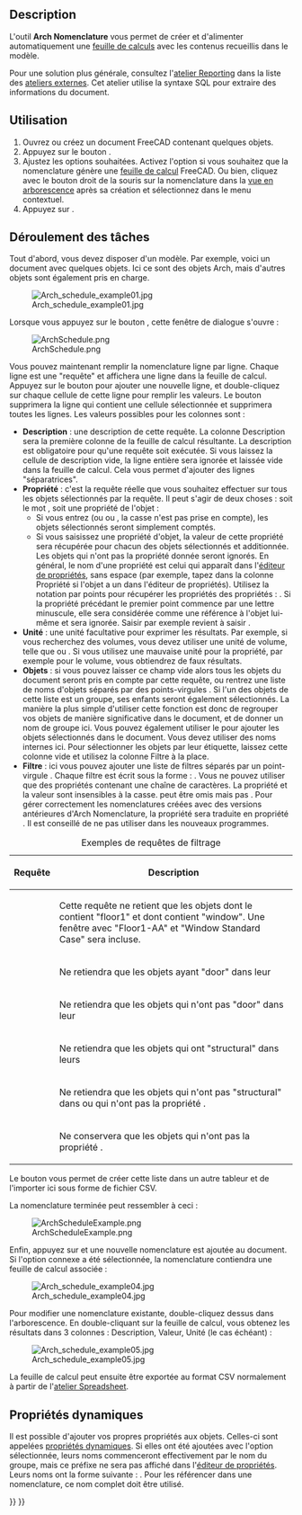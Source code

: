 <languages/>

{{Docnav/fr
|[[BIM_Material/fr|Matériaux]]
|[[BIM_Preflight/fr|Contrôle en amont]]
|[[BIM_Workbench/fr|Atelier BIM]]
|IconL=BIM_Material.svg
|IconR=BIM_Preflight.png
|IconC=Workbench_BIM.svg
}}

{{GuiCommand/fr
|Name=Arch Schedule
|Name/fr=Arch Nomenclature
|MenuLocation=Gestion → Nomenclature
|Workbenches=[[BIM_Workbench/fr|BIM]]
|SeeAlso=
}}

==Description==

L'outil '''Arch Nomenclature''' vous permet de créer et d'alimenter automatiquement une [[Spreadsheet_Workbench/fr|feuille de calculs]] avec les contenus recueillis dans le modèle.

Pour une solution plus générale, consultez l'[https://github.com/furti/FreeCAD-Reporting/tree/master atelier Reporting] dans la liste des [[External_workbenches/fr|ateliers externes]]. Cet atelier utilise la syntaxe SQL pour extraire des informations du document.

<span id="Usage"></span>
==Utilisation==

# Ouvrez ou créez un document FreeCAD contenant quelques objets.
# Appuyez sur le bouton {{Button|[[Image:Arch_Schedule.svg|16px]] [[Arch_Schedule/fr|Nomenclature]]}}.
# Ajustez les options souhaitées. Activez l'option {{MenuCommand|Lier à une feuille de calcul}} si vous souhaitez que la nomenclature génère une [[Spreadsheet_Workbench/fr|feuille de calcul]] FreeCAD. Ou bien, cliquez avec le bouton droit de la souris sur la nomenclature dans la [[Tree_view/fr|vue en arborescence]] après sa création et sélectionnez {{MenuCommand|Joindre une feuille de calcul}} dans le menu contextuel.
# Appuyez sur {{Button|OK}}.

<span id="Workflow"></span>
== Déroulement des tâches ==

Tout d'abord, vous devez disposer d'un modèle. Par exemple, voici un document avec quelques objets. Ici ce sont des objets Arch, mais d'autres objets sont également pris en charge.

[[Image:Arch_schedule_example01.jpg]]

Lorsque vous appuyez sur le bouton {{Button|[[Image:Arch_Schedule.svg|16px]] [[Arch_Schedule/fr|Nomenclature]]}}, cette fenêtre de dialogue s'ouvre :

[[Image:ArchSchedule.png]]

Vous pouvez maintenant remplir la nomenclature ligne par ligne. Chaque ligne est une "requête" et affichera une ligne dans la feuille de calcul. Appuyez sur le bouton {{Button|[[Image:List-add.svg|16px]] Ajouter une ligne}} pour ajouter une nouvelle ligne, et double-cliquez sur chaque cellule de cette ligne pour remplir les valeurs. Le bouton {{Button|[[Image:List-remove.svg|16px]] Supprimer une ligne}} supprimera la ligne qui contient une cellule sélectionnée et {{Button|[[Image:Delete.svg|16px]] Effacer}} supprimera toutes les lignes. Les valeurs possibles pour les colonnes sont :

* '''Description''' : une description de cette requête. La colonne Description sera la première colonne de la feuille de calcul résultante. La description est obligatoire pour qu'une requête soit exécutée. Si vous laissez la cellule de description vide, la ligne entière sera ignorée et laissée vide dans la feuille de calcul. Cela vous permet d'ajouter des lignes "séparatrices".
* '''Propriété''' : c'est la requête réelle que vous souhaitez effectuer sur tous les objets sélectionnés par la requête. Il peut s'agir de deux choses : soit le mot {{incode|count}}, soit une propriété de l'objet :
** Si vous entrez {{incode|count}} (ou {{incode|Count}} ou {{incode|COUNT}}, la casse n'est pas prise en compte), les objets sélectionnés seront simplement comptés.
** Si vous saisissez une propriété d'objet, la valeur de cette propriété sera récupérée pour chacun des objets sélectionnés et additionnée. Les objets qui n'ont pas la propriété donnée seront ignorés. En général, le nom d'une propriété est celui qui apparaît dans l'[[Property_editor/fr|éditeur de propriétés]], sans espace (par exemple, tapez {{incode|PerimeterLength}} dans la colonne Propriété si l'objet a un {{incode|Perimeter Length}} dans l'éditeur de propriétés). Utilisez la notation par points pour récupérer les propriétés des propriétés : {{incode|PropertyOfObject.PropertyOfProperty1.PropertyOfProperty2}}. Si la propriété précédant le premier point commence par une lettre minuscule, elle sera considérée comme une référence à l'objet lui-même et sera ignorée. Saisir par exemple {{incode|object.Shape.Volume}} revient à saisir {{incode|Shape.Volume}}.
* '''Unité''' : une unité facultative pour exprimer les résultats. Par exemple, si vous recherchez des volumes, vous devez utiliser une unité de volume, telle que {{incode|m^3}} ou {{incode|m³}}. Si vous utilisez une mauvaise unité pour la propriété, par exemple {{incode|cm}} pour le volume, vous obtiendrez de faux résultats.
* '''Objets''' : si vous pouvez laisser ce champ vide alors tous les objets du document seront pris en compte par cette requête, ou rentrez une liste de noms d'objets séparés par des points-virgules {{incode|;}}. Si l'un des objets de cette liste est un groupe, ses enfants seront également sélectionnés. La manière la plus simple d'utiliser cette fonction est donc de regrouper vos objets de manière significative dans le document, et de donner un nom de groupe ici. Vous pouvez également utiliser le {{Button|[[Image:Edit-select-all.svg|16px]] Ajouter une sélection}} pour ajouter les objets sélectionnés dans le document. Vous devez utiliser des noms internes ici. Pour sélectionner les objets par leur étiquette, laissez cette colonne vide et utilisez la colonne Filtre à la place.
* '''Filtre''' : ici vous pouvez ajouter une liste de filtres séparés par un point-virgule {{incode|;}}. Chaque filtre est écrit sous la forme : {{incode|property:value}}. Vous ne pouvez utiliser que des propriétés contenant une chaîne de caractères. La propriété et la valeur sont insensibles à la casse. {{incode|value}} peut être omis mais pas {{incode|:}}. Pour gérer correctement les nomenclatures créées avec des versions antérieures d'Arch Nomenclature, la propriété {{incode|type}} sera traduite en propriété {{incode|ifctype}}. Il est conseillé de ne pas utiliser {{incode|type}} dans les nouveaux programmes.

{| class="wikitable"
|+ Exemples de requêtes de filtrage
|-
! Requête
! Description
|-
| {{incode|label:floor1;ifctype:window}}
| Cette requête ne retient que les objets dont le {{PropertyData|Label}} contient "floor1" et dont {{PropertyData|IFC Type}} contient "window". Une fenêtre avec {{PropertyData|Label}} "Floor1-AA" et {{PropertyData|IFC Type}} "Window Standard Case" sera incluse.
|-
| {{incode|label:door}}
| Ne retiendra que les objets ayant "door" dans leur {{PropertyData|Label}}
|-
| {{incode|!label:door}}
| Ne retiendra que les objets qui n'ont pas "door" dans leur {{PropertyData|Label}}
|-
| {{incode|ifctype:structural}}
| Ne retiendra que les objets qui ont "structural" dans leurs {{PropertyData|IFC Type}}
|-
| {{incode|!ifctype:structural}}
| Ne retiendra que les objets qui n'ont pas "structural" dans {{PropertyData|IFC Type}} ou qui n'ont pas la propriété {{PropertyData|IFC Type}}.
|-
| {{incode|!ifctype:}}
| Ne conservera que les objets qui n'ont pas la propriété {{PropertyData|IFC Type}}.
|}

Le bouton {{Button|[[Image:Document-open.svg|16px]] Importer}} vous permet de créer cette liste dans un autre tableur et de l'importer ici sous forme de fichier CSV.

La nomenclature terminée peut ressembler à ceci :

[[Image:ArchScheduleExample.png]]

Enfin, appuyez sur {{Button|OK}} et une nouvelle nomenclature est ajoutée au document. Si l'option connexe a été sélectionnée, la nomenclature contiendra une feuille de calcul associée :

[[Image:Arch_schedule_example04.jpg]]

Pour modifier une nomenclature existante, double-cliquez dessus dans l'arborescence. En double-cliquant sur la feuille de calcul, vous obtenez les résultats dans 3 colonnes : Description, Valeur, Unité (le cas échéant) :

[[Image:Arch_schedule_example05.jpg]]

La feuille de calcul peut ensuite être exportée au format CSV normalement à partir de l'[[Spreadsheet_Workbench/fr|atelier Spreadsheet]].

<span id="Dynamic_properties"></span>
==Propriétés dynamiques==

<div class="mw-translate-fuzzy">
Il est possible d'ajouter vos propres propriétés aux objets. Celles-ci sont appelées [[Property_editor/fr#Actions|propriétés dynamiques]]. Si elles ont été ajoutées avec l'option {{MenuCommand|Prefix group name}} sélectionnée, leurs noms commenceront effectivement par le nom du groupe, mais ce préfixe ne sera pas affiché dans l'[[Property_editor/fr|éditeur de propriétés]]. Leurs noms ont la forme suivante : {{incode|NameOfGroup_NameOfProperty}}. Pour les référencer dans une nomenclature, ce nom complet doit être utilisé.
</div>


{{Docnav/fr
|[[BIM_Material/fr|Matériaux]]
|[[BIM_Preflight/fr|Contrôle en amont]]
|[[BIM_Workbench/fr|Atelier BIM]]
|IconL=BIM_Material.svg
|IconR=BIM_Preflight.png
|IconC=Workbench_BIM.svg
}}

{{BIM_Tools_navi{{#translation:}}}}
{{Userdocnavi{{#translation:}}}}